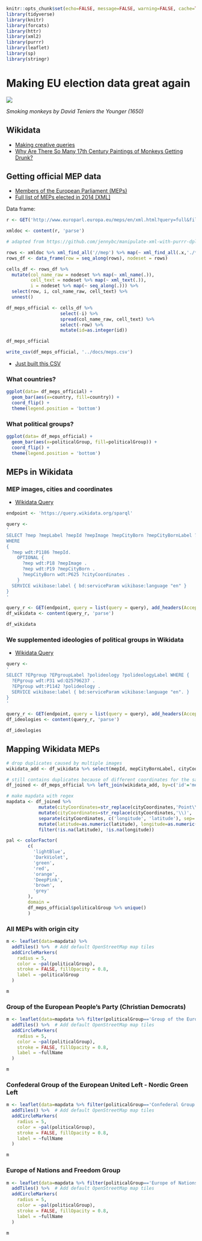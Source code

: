 ```r
knitr::opts_chunk$set(echo=FALSE, message=FALSE, warning=FALSE, cache=TRUE)
library(tidyverse)
library(knitr)
library(forcats)
library(httr)
library(xml2)
library(purrr)
library(leaflet)
library(sp)
library(stringr)
```

# Making EU election data great again

![](monkeys.jpg)

*Smoking monkeys by David Teniers the Younger (1650)*

## Wikidata 

- [Making creative queries](http://tinyurl.com/mhecm35)
- [Why Are There So Many 17th Century Paintings of Monkeys Getting Drunk?](https://resobscura.blogspot.dk/2017/05/why-are-there-so-many-17th-century.html)

## Getting official MEP data

- [Members of the European Parliament (MEPs)](https://data.europa.eu/euodp/en/data/dataset/members-of-the-european-parliament)
- [Full list of MEPs elected in 2014 [XML]](http://www.europarl.europa.eu/meps/en/xml.html?query=full&filter=all)

Data frame: 

```r

r <- GET('http://www.europarl.europa.eu/meps/en/xml.html?query=full&filter=all')

xmldoc <- content(r, 'parse')

# adapted from https://github.com/jennybc/manipulate-xml-with-purrr-dplyr-tidyr

rows <- xmldoc %>% xml_find_all('//mep') %>% map(~ xml_find_all(.x,'./*'))
rows_df <- data_frame(row = seq_along(rows), nodeset = rows)

cells_df <- rows_df %>%
  mutate(col_name_raw = nodeset %>% map(~ xml_name(.)),
         cell_text = nodeset %>% map(~ xml_text(.)),
         i = nodeset %>% map(~ seq_along(.))) %>%
  select(row, i, col_name_raw, cell_text) %>%
  unnest()

df_meps_official <- cells_df %>% 
                    select(-i) %>% 
                    spread(col_name_raw, cell_text) %>% 
                    select(-row) %>%
                    mutate(id=as.integer(id))

df_meps_official

write_csv(df_meps_official, '../docs/meps.csv')

```

- [Just built this CSV](meps.csv)

### What countries?

```r
ggplot(data= df_meps_official) +
  geom_bar(aes(x=country, fill=country)) +
  coord_flip() +
  theme(legend.position = 'bottom')
```

### What political groups?

```r
ggplot(data= df_meps_official) +
  geom_bar(aes(x=politicalGroup, fill=politicalGroup)) +
  coord_flip() +
  theme(legend.position = 'bottom')
```

## MEPs in Wikidata

### MEP images, cities and coordinates

- [Wikidata Query](http://tinyurl.com/khdg6k3)

```r

endpoint <- 'https://query.wikidata.org/sparql'

query <- 
'
SELECT ?mep ?mepLabel ?mepId ?mepImage ?mepCityBorn ?mepCityBornLabel ?cityCoordinates
WHERE
{
  ?mep wdt:P1186 ?mepId.
    OPTIONAL {
      ?mep wdt:P18 ?mepImage .
      ?mep wdt:P19 ?mepCityBorn .
      ?mepCityBorn wdt:P625 ?cityCoordinates . 
    }
  SERVICE wikibase:label { bd:serviceParam wikibase:language "en" }
}
'

query_r <- GET(endpoint, query = list(query = query), add_headers(Accept = 'text/csv'))
df_wikidata <- content(query_r, 'parse')

df_wikidata

```

### We supplemented ideologies of political groups in Wikidata

- [Wikidata Query](http://tinyurl.com/kz3rwwr)

```r

query <-
'
SELECT ?EPgroup ?EPgroupLabel ?polideology ?polideologyLabel WHERE {
  ?EPgroup wdt:P31 wd:Q25796237 . 
  ?EPgroup wdt:P1142 ?polideology . 
  SERVICE wikibase:label { bd:serviceParam wikibase:language "en". }
}
'

query_r <- GET(endpoint, query = list(query = query), add_headers(Accept = 'text/csv'))
df_ideologies <- content(query_r, 'parse')

df_ideologies

```


## Mapping Wikidata MEPs

```r

# drop duplicates caused by multiple images
wikidata_add <- df_wikidata %>% select(mepId, mepCityBornLabel, cityCoordinates) %>% unique()

# still contains duplicates because of different coordinates for the same place and multiple origin cities
df_joined <- df_meps_official %>% left_join(wikidata_add, by=c('id'='mepId'))

# make mapdata with regex
mapdata <- df_joined %>%
            mutate(cityCoordinates=str_replace(cityCoordinates,'Point\\(', '')) %>%
            mutate(cityCoordinates=str_replace(cityCoordinates,'\\)', '')) %>%
            separate(cityCoordinates, c('longitude', 'latitude'), sep=' ') %>%
            mutate(latitude=as.numeric(latitude), longitude=as.numeric(longitude)) %>%
            filter(!is.na(latitude), !is.na(longitude))

pal <- colorFactor(
        c(
          'lightBlue',
          'DarkViolet',
          'green',
          'red',
          'orange',
          'DeepPink',
          'brown',
          'grey'
        ), 
        domain = 
        df_meps_official$politicalGroup %>% unique()
        )

```

### All MEPs with origin city

```r
m <- leaflet(data=mapdata) %>%
  addTiles() %>%  # Add default OpenStreetMap map tiles
  addCircleMarkers(
    radius = 5,
    color = ~pal(politicalGroup),
    stroke = FALSE, fillOpacity = 0.8,
    label = ~politicalGroup
  )

m 
```

### Group of the European People's Party (Christian Democrats)

```r
m <- leaflet(data=mapdata %>% filter(politicalGroup=='Group of the European People\'s Party (Christian Democrats)')) %>%
  addTiles() %>%  # Add default OpenStreetMap map tiles
  addCircleMarkers(
    radius = 5,
    color = ~pal(politicalGroup),
    stroke = FALSE, fillOpacity = 0.8,
    label = ~fullName
  )

m 
```

### Confederal Group of the European United Left - Nordic Green Left

```r
m <- leaflet(data=mapdata %>% filter(politicalGroup=='Confederal Group of the European United Left - Nordic Green Left')) %>%
  addTiles() %>%  # Add default OpenStreetMap map tiles
  addCircleMarkers(
    radius = 5,
    color = ~pal(politicalGroup),
    stroke = FALSE, fillOpacity = 0.8,
    label = ~fullName
  )

m 
```

### Europe of Nations and Freedom Group

```r
m <- leaflet(data=mapdata %>% filter(politicalGroup=='Europe of Nations and Freedom Group')) %>%
  addTiles() %>%  # Add default OpenStreetMap map tiles
  addCircleMarkers(
    radius = 5,
    color = ~pal(politicalGroup),
    stroke = FALSE, fillOpacity = 0.8,
    label = ~fullName
  )

m 
```



